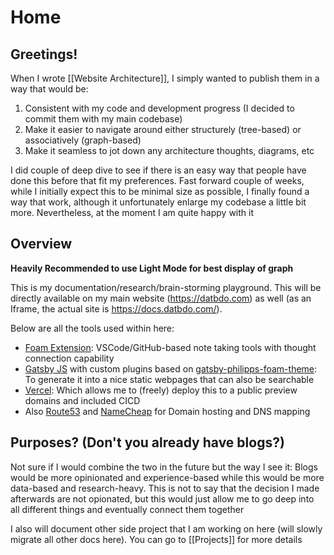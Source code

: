 # Home

## Greetings!

When I wrote [[Website Architecture]], I simply wanted to publish them in a way that would be:

1. Consistent with my code and development progress (I decided to commit them with my main codebase)
2. Make it easier to navigate around either structurely (tree-based) or associatively (graph-based)
3. Make it seamless to jot down any architecture thoughts, diagrams, etc

I did couple of deep dive to see if there is an easy way that people have done this before that fit my preferences.
Fast forward couple of weeks, while I initially expect this to be minimal size as possible, I finally found a way that
work, although it unfortunately enlarge my codebase a little bit more. Nevertheless, at the moment I am quite happy with it

## Overview

**Heavily Recommended to use Light Mode for best display of graph**

This is my documentation/research/brain-storming playground. This will be directly available on my main website (https://datbdo.com) as well (as an Iframe, the actual site is <https://docs.datbdo.com/>).

Below are all the tools used within here:

- [Foam Extension](https://foambubble.github.io/): VSCode/GitHub-based note taking tools with thought connection capability
- [Gatsby JS](https://www.gatsbyjs.com/) with custom plugins based on [gatsby-philipps-foam-theme](https://github.com/phartenfeller/gatsby-philipps-foam-theme): To generate it into a nice static webpages that can also be searchable
- [Vercel](https://vercel.app/): Which allows me to (freely) deploy this to a public preview domains and included CICD
- Also [Route53](https://aws.amazon.com/route53/) and [NameCheap](https://nc.me/) for Domain hosting and DNS mapping

## Purposes? (Don't you already have blogs?)

Not sure if I would combine the two in the future but the way I see it: Blogs would be more opinionated and experience-based while this would be more data-based and research-heavy.
This is not to say that the decision I made afterwards are not opionated, but this would just allow me to go deep into all different things and eventually connect them together

I also will document other side project that I am working on here (will slowly migrate all other docs here). You can go to [[Projects]] for more details